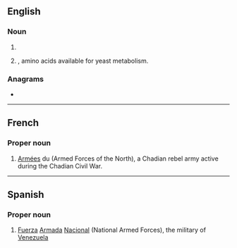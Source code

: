 {{also|fan|Fan|fán|fàn|fân|fān|fǎn|Appendix:Variations of "fan"}}
==English==
{{wikipedia}}

===Noun===
{{en-noun|~}}

# {{init of|en|[[file]] [[area]] [[network]]}}
# {{lb|en|brewing}} {{init of|en|[[free]] [[amino]] [[nitrogen]]|nodot=1}}, amino acids available for yeast metabolism.

===Anagrams===
* {{anagrams|en|a=afn|ANF|NAF|NFA}}

----

==French==

===Proper noun===
{{fr-proper noun|f-p}}

# {{l|fr|forces|Forces}} [[armées|Armées]] du {{l|fr|nord|Nord}} (Armed Forces of the North), a Chadian rebel army active during the Chadian Civil War.

----

==Spanish==

===Proper noun===
{{es-proper noun|f}}

# [[fuerza|Fuerza]] [[armada#Spanish|Armada]] [[nacional#Spanish|Nacional]] (National Armed Forces), the military of [[Venezuela]]